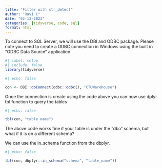 ```yaml
---
title: "Filter with str_detect"
author: "Ravi C"
date: "02-13-2023"
categories: [tidyverse, code, sql]
format: html
---
```


To connect to SQL Server, we will use the DBI and ODBC package.
Please note you need to create a ODBC connection in Windows using the built in "ODBC Data Source" application.

```r
#| label: setup
#| include: false
library(tidyverse)
```

```r
#| echo: false

con <- DBI::dbConnect(odbc::odbc(), "CTUWarehouse")
```

Once the connection is create using the code above you can now use dplyr tbl function to query the tables

```r
#| echo: false

tbl(con, "table_name")
```

The above code works fine if your table is under the "dbo" schema, but what if it is on a different schema?

We can use the in_schema function from the dbplyr.

```r
#| echo: false

tbl(con, dbplyr::in_schema("schema", "table_name"))
```
